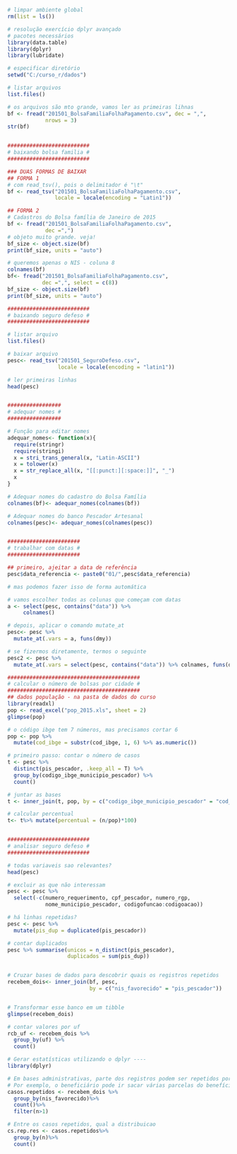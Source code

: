 # 


```r

# limpar ambiente global
rm(list = ls())

# resolução exercício dplyr avançado
# pacotes necessários
library(data.table)
library(dplyr)
library(lubridate)

# especificar diretório
setwd("C:/curso_r/dados")

# listar arquivos
list.files()

# os arquivos são mto grande, vamos ler as primeiras lihnas
bf <- fread("201501_BolsaFamiliaFolhaPagamento.csv", dec = ",", 
            nrows = 3)
str(bf)


########################## 
# baixando bolsa familia #
##########################

### DUAS FORMAS DE BAIXAR
## FORMA 1
# com read_tsv(), pois o delimitador é "\t"
bf <- read_tsv("201501_BolsaFamiliaFolhaPagamento.csv",
               locale = locale(encoding = "Latin1"))

## FORMA 2
# Cadastros do Bolsa família de Janeiro de 2015
bf <- fread("201501_BolsaFamiliaFolhaPagamento.csv", 
            dec =",")
# objeto muito grande. veja!
bf_size <- object.size(bf)
print(bf_size, units = "auto")

# queremos apenas o NIS - coluna 8
colnames(bf) 
bf<- fread("201501_BolsaFamiliaFolhaPagamento.csv", 
           dec =",", select = c(8))
bf_size <- object.size(bf)
print(bf_size, units = "auto")

########################## 
# baixando seguro defeso #
##########################

# listar arquivo
list.files()

# baixar arquivo
pesc<- read_tsv("201501_SeguroDefeso.csv", 
                locale = locale(encoding = "latin1"))

# ler primeiras linhas
head(pesc)


#################
# adequar nomes #
#################

# Função para editar nomes
adequar_nomes<- function(x){
  require(stringr)
  require(stringi)
  x = stri_trans_general(x, "Latin-ASCII")
  x = tolower(x)
  x = str_replace_all(x, "[[:punct:][:space:]]", "_")
  x
}

# Adequar nomes do cadastro do Bolsa Família
colnames(bf)<- adequar_nomes(colnames(bf))

# Adequar nomes do banco Pescador Artesanal
colnames(pesc)<- adequar_nomes(colnames(pesc))


#######################
# trabalhar com datas #
#######################

## primeiro, ajeitar a data de referência
pesc$data_referencia <- paste0("01/",pesc$data_referencia)

# mas podemos fazer isso de forma automática

# vamos escolher todas as colunas que começam com datas
a <- select(pesc, contains("data")) %>% 
     colnames() 

# depois, aplicar o comando mutate_at
pesc<- pesc %>% 
  mutate_at(.vars = a, funs(dmy))

# se fizermos diretamente, termos o seguinte
pesc2 <- pesc %>% 
  mutate_at(.vars = select(pesc, contains("data")) %>% colnames, funs(dmy) )

##########################################
# calcular o número de bolsas por cidade #
##########################################
## dados população - na pasta de dados do curso
library(readxl)
pop <- read_excel("pop_2015.xls", sheet = 2)
glimpse(pop)

# o código ibge tem 7 números, mas precisamos cortar 6
pop <- pop %>% 
  mutate(cod_ibge = substr(cod_ibge, 1, 6) %>% as.numeric())

# primeiro passo: contar o número de casos
t <- pesc %>% 
  distinct(pis_pescador, .keep_all = T) %>%
  group_by(codigo_ibge_municipio_pescador) %>%
  count()

# juntar as bases
t <- inner_join(t, pop, by = c("codigo_ibge_municipio_pescador" = "cod_ibge"))

# calcular percentual
t<- t%>% mutate(percentual = (n/pop)*100)


##########################
# analisar seguro defeso #
##########################

# todas variaveis sao relevantes?
head(pesc)

# excluir as que não interessam
pesc <- pesc %>% 
  select(-c(numero_requerimento, cpf_pescador, numero_rgp, 
            nome_municipio_pescador, codigofuncao:codigoacao))

# há linhas repetidas?
pesc <- pesc %>% 
  mutate(pis_dup = duplicated(pis_pescador))

# contar duplicados
pesc %>% summarise(unicos = n_distinct(pis_pescador), 
                   duplicados = sum(pis_dup))


# Cruzar bases de dados para descobrir quais os registros repetidos
recebem_dois<- inner_join(bf, pesc, 
                          by = c("nis_favorecido" = "pis_pescador"))


# Transformar esse banco em um tibble
glimpse(recebem_dois)

# contar valores por uf
rcb_uf <- recebem_dois %>% 
  group_by(uf) %>% 
  count()

# Gerar estatísticas utilizando o dplyr ----
library(dplyr)

# Em bases administrativas, parte dos registros podem ser repetidos por alguma razão.
# Por exemplo, o beneficiário pode ir sacar várias parcelas do benefício em apenas 1 mês
casos.repetidos <- recebem_dois %>% 
  group_by(nis_favorecido)%>% 
  count()%>%
  filter(n>1)

# Entre os casos repetidos, qual a distribuicao
cs.rep.res <- casos.repetidos%>%
  group_by(n)%>%
  count()


``` 
